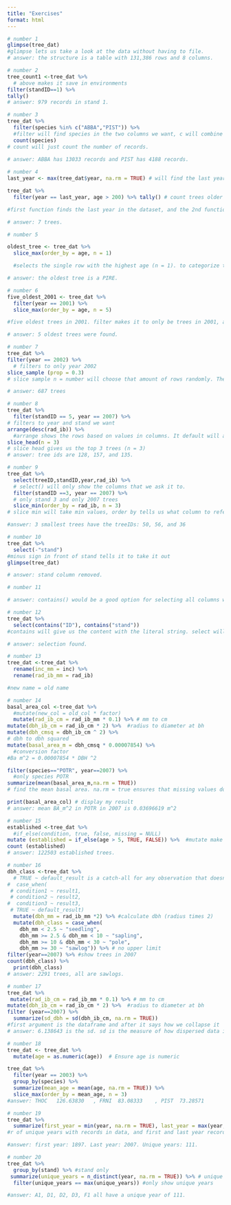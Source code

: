 ```yaml
---
title: "Exercises"
format: html
---
```


```r
# number 1
glimpse(tree_dat)
#glimpse lets us take a look at the data without having to file.
# answer: the structure is a table with 131,386 rows and 8 columns.
```

```r
# number 2
tree_count1 <-tree_dat %>%
  # above makes it save in environments
filter(standID==1) %>%
tally()
# answer: 979 records in stand 1.
```

```r
# number 3
tree_dat %>% 
  filter(species %in% c("ABBA","PIST")) %>% 
  #filter will find species in the two columns we want, c will combine them.
  count(species)
# count will just count the number of records. 
  
# answer: ABBA has 13033 records and PIST has 4188 records.
```

```r
# number 4
last_year <- max(tree_dat$year, na.rm = TRUE) # will find the last year in the data set, makes new assignment

tree_dat %>%
  filter(year == last_year, age > 200) %>% tally() # count trees older than 200 years in the last year

#first function finds the last year in the dataset, and the 2nd function filters rows where the ages is greater than 200

# answer: 7 trees.
```

```r
# number 5

oldest_tree <- tree_dat %>%
  slice_max(order_by = age, n = 1)

  #selects the single row with the highest age (n = 1). to categorize the oldest tree an assignment was made.

# answer: the oldest tree is a PIRE.
```

```r
# number 6
five_oldest_2001 <- tree_dat %>%
  filter(year == 2001) %>%
  slice_max(order_by = age, n = 5)

#five oldest trees in 2001. filter makes it to only be trees in 2001, and slice max orders them by age and then takes the 5 oldest rows. 

# answer: 5 oldest trees were found.
```

```r
# number 7
tree_dat %>%
filter(year == 2002) %>%
  # filters to only year 2002
slice_sample (prop = 0.3)
# slice sample n = number will choose that amount of rows randomly. The prop = 0.3 tells it to take the proportion .3, or 30 percent

# answer: 687 trees
```

```r
# number 8
tree_dat %>%
  filter(standID == 5, year == 2007) %>% 
# filters to year and stand we want
arrange(desc(rad_ib)) %>% 
  #arrange shows the rows based on values in columns. It default will ascend, so desc makes it go in that order and then we specify which column we want it to be using.
slice_head(n = 3)
# slice head gives us the top 3 trees (n = 3)
# answer: tree ids are 128, 157, and 135.
```

```r
# number 9
tree_dat %>%
  select(treeID,standID,year,rad_ib) %>% 
  # select() will only show the columns that we ask it to.
  filter(standID ==3, year == 2007) %>% 
  # only stand 3 and only 2007 trees
  slice_min(order_by = rad_ib, n = 3)
# slice min will take min values, order by tells us what column to reference, n is number we want returned

#answer: 3 smallest trees have the treeIDs: 50, 56, and 36
```

```r
# number 10 
tree_dat %>%
  select(-"stand")
#minus sign in front of stand tells it to take it out
glimpse(tree_dat)

# answer: stand column removed.
```

```r
# number 11

# answer: contains() would be a good option for selecting all columns with the string "ID" in the name.
```

```r
# number 12
tree_dat %>%
  select(contains("ID"), contains("stand"))
#contains will give us the content with the literal string. select will select it.

# answer: selection found.

```

```r
# number 13
tree_dat <-tree_dat %>%
  rename(inc_mm = inc) %>% 
  rename(rad_ib_mm = rad_ib)

#new name = old name
```

```r
# number 14
basal_area_col <-tree_dat %>%
  #mutate(new_col = old_col * factor)
  mutate(rad_ib_cm = rad_ib_mm * 0.1) %>% # mm to cm
mutate(dbh_ib_cm = rad_ib_cm * 2) %>%  #radius to diameter at bh
mutate(dbh_cmsq = dbh_ib_cm ^ 2) %>% 
# dbh to dbh squared
mutate(basal_area_m = dbh_cmsq * 0.00007854) %>%
  #conversion factor
#Ba m^2 = 0.00007854 * DBH ^2

filter(species=="POTR", year==2007) %>% 
  #only species POTR
summarize(mean(basal_area_m,na.rm = TRUE))
# find the mean basal area. na.rm = true ensures that missing values don't effect results

print(basal_area_col) # display my result
# answer: mean BA_m^2 in POTR in 2007 is 0.03696619 m^2
```

```r
# number 15
established <-tree_dat %>%
  #if_else(condition, true, false, missing = NULL)
mutate (established = if_else(age > 5, TRUE, FALSE)) %>%  #mutate make the new column, if_else applies the boolean
count (established)
# answer: 122503 established trees.
```

```r
# number 16
dbh_class <-tree_dat %>%
  # TRUE ~ default_result is a catch-all for any observation that doesn't meet defined condition
#  case_when(
 # condition1 ~ result1,
 # condition2 ~ result2,
#  condition3 ~ result3,
 # TRUE ~ default_result)
  mutate(dbh_mm = rad_ib_mm *2) %>% #calculate dbh (radius times 2)
  mutate(dbh_class = case_when(
    dbh_mm < 2.5 ~ "seedling",
    dbh_mm >= 2.5 & dbh_mm < 10 ~ "sapling",
    dbh_mm >= 10 & dbh_mm < 30 ~ "pole",
    dbh_mm >= 30 ~ "sawlog")) %>% # no upper limit
filter(year==2007) %>% #show trees in 2007
count(dbh_class) %>% 
  print(dbh_class)
# answer: 2291 trees, all are sawlogs.
```

```r
# number 17
tree_dat %>%
 mutate(rad_ib_cm = rad_ib_mm * 0.1) %>% # mm to cm
mutate(dbh_ib_cm = rad_ib_cm * 2) %>%  #radius to diameter at bh
filter (year==2007) %>% 
  summarize(sd_dbh = sd(dbh_ib_cm, na.rm = TRUE))
#first argument is the dataframe and after it says how we collapse it
# answer: 6.138643 is the sd. sd is the measure of how dispersed data is in relation to the mean value.	
```

```r
# number 18
tree_dat <- tree_dat %>%
  mutate(age = as.numeric(age))  # Ensure age is numeric

tree_dat %>%
  filter(year == 2003) %>%
  group_by(species) %>%
  summarize(mean_age = mean(age, na.rm = TRUE)) %>%
  slice_max(order_by = mean_age, n = 3)
#answer: THOC	126.63830	, FRNI	83.08333	, PIST	73.28571	
```

```r
# number 19
tree_dat %>% 
  summarize(first_year = min(year, na.rm = TRUE), last_year = max(year, na.rm = TRUE), unique_years = n_distinct(year, na.rm = TRUE))
#r of unique years with records in data, and first and last year recorded

#answer: first year: 1897. Last year: 2007. Unique years: 111.
```

```r
# number 20
tree_dat %>%
  group_by(stand) %>% #stand only
 summarize(unique_years = n_distinct(year, na.rm = TRUE)) %>% # unique years = n_distinct
  filter(unique_years == max(unique_years)) #only show unique years

#answer: A1, D1, D2, D3, F1 all have a unique year of 111.
  
```


